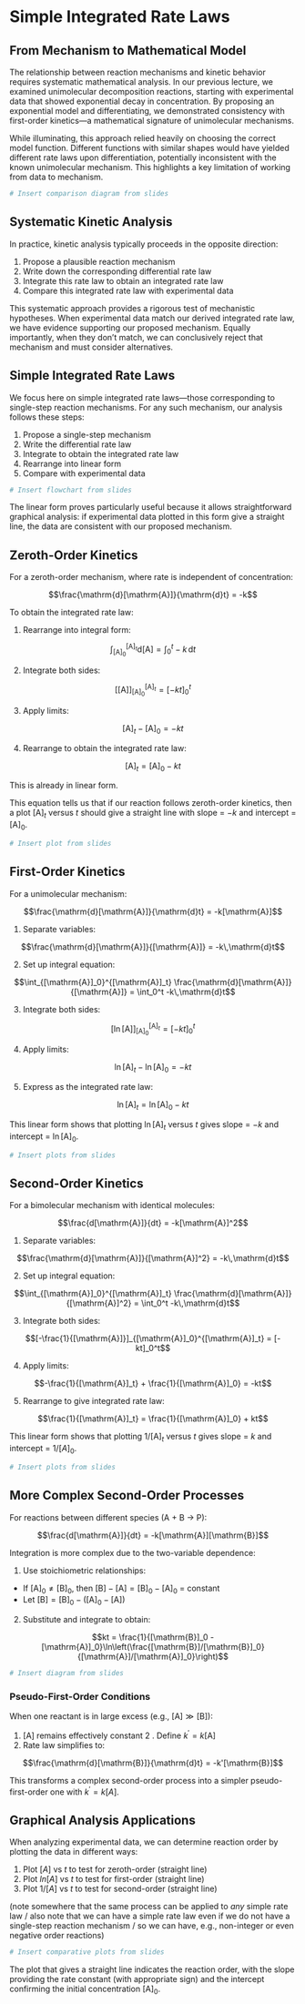 # Simple Integrated Rate Laws

## From Mechanism to Mathematical Model

The relationship between reaction mechanisms and kinetic behavior requires systematic mathematical analysis. In our previous lecture, we examined unimolecular decomposition reactions, starting with experimental data that showed exponential decay in concentration. By proposing an exponential model and differentiating, we demonstrated consistency with first-order kinetics—a mathematical signature of unimolecular mechanisms.

While illuminating, this approach relied heavily on choosing the correct model function. Different functions with similar shapes would have yielded different rate laws upon differentiation, potentially inconsistent with the known unimolecular mechanism. This highlights a key limitation of working from data to mechanism.

```r
# Insert comparison diagram from slides
```

## Systematic Kinetic Analysis

In practice, kinetic analysis typically proceeds in the opposite direction:

1. Propose a plausible reaction mechanism
2. Write down the corresponding differential rate law
3. Integrate this rate law to obtain an integrated rate law
4. Compare this integrated rate law with experimental data

This systematic approach provides a rigorous test of mechanistic hypotheses. When experimental data match our derived integrated rate law, we have evidence supporting our proposed mechanism. Equally importantly, when they don't match, we can conclusively reject that mechanism and must consider alternatives.

## Simple Integrated Rate Laws

We focus here on simple integrated rate laws—those corresponding to single-step reaction mechanisms. For any such mechanism, our analysis follows these steps:

1. Propose a single-step mechanism
2. Write the differential rate law
3. Integrate to obtain the integrated rate law
4. Rearrange into linear form
5. Compare with experimental data

```r
# Insert flowchart from slides
```

The linear form proves particularly useful because it allows straightforward graphical analysis: if experimental data plotted in this form give a straight line, the data are consistent with our proposed mechanism.

## Zeroth-Order Kinetics

For a zeroth-order mechanism, where rate is independent of concentration:

$$\frac{\mathrm{d}[\mathrm{A}]}{\mathrm{d}t} = -k$$

To obtain the integrated rate law:

1. Rearrange into integral form:

$$\int_{[\mathrm{A}]_0}^{[\mathrm{A}]_t} \mathrm{d}[\mathrm{A}] = \int_0^t -k\,\mathrm{d}t$$

2. Integrate both sides:

$$[[\mathrm{A}]]_{[\mathrm{A}]_0}^{[\mathrm{A}]_t} = [-kt]_0^t$$

3. Apply limits:

$$[\mathrm{A}]_t - [\mathrm{A}]_0 = -kt$$

4. Rearrange to obtain the integrated rate law:

$$[\mathrm{A}]_t = [\mathrm{A}]_0 - kt$$

This is already in linear form. 

This equation tells us that if our reaction follows zeroth-order kinetics, then a plot $[\mathrm{A}]_t$ versus $t$ should give a straight line with slope = $-k$ and intercept = $[\mathrm{A}]_0$.

```r
# Insert plot from slides
```

## First-Order Kinetics

For a unimolecular mechanism:

$$\frac{\mathrm{d}[\mathrm{A}]}{\mathrm{d}t} = -k[\mathrm{A}]$$

1. Separate variables:

$$\frac{\mathrm{d}[\mathrm{A}]}{[\mathrm{A}]} = -k\,\mathrm{d}t$$

2. Set up integral equation:

$$\int_{[\mathrm{A}]_0}^{[\mathrm{A}]_t} \frac{\mathrm{d}[\mathrm{A}]}{[\mathrm{A}]} = \int_0^t -k\,\mathrm{d}t$$

3. Integrate both sides:

$$[\ln[\mathrm{A}]]_{[\mathrm{A}]_0}^{[\mathrm{A}]_t} = [-kt]_0^t$$

4. Apply limits:

$$\ln[\mathrm{A}]_t - \ln[\mathrm{A}]_0 = -kt$$

5. Express as the integrated rate law:

$$\ln[\mathrm{A}]_t = \ln[\mathrm{A}]_0 - kt$$

This linear form shows that plotting $\ln[\mathrm{A}]_t$ versus $t$ gives slope = $-k$ and intercept = $\ln[\mathrm{A}]_0$.

```r
# Insert plots from slides
```

## Second-Order Kinetics

For a bimolecular mechanism with identical molecules:

$$\frac{d[\mathrm{A}]}{dt} = -k[\mathrm{A}]^2$$

1. Separate variables:

$$\frac{\mathrm{d}[\mathrm{A}]}{[\mathrm{A}]^2} = -k\,\mathrm{d}t$$

2. Set up integral equation:

$$\int_{[\mathrm{A}]_0}^{[\mathrm{A}]_t} \frac{\mathrm{d}[\mathrm{A}]}{[\mathrm{A}]^2} = \int_0^t -k\,\mathrm{d}t$$

3. Integrate both sides:

$$[-\frac{1}{[\mathrm{A}]}]_{[\mathrm{A}]_0}^{[\mathrm{A}]_t} = [-kt]_0^t$$

4. Apply limits:

$$-\frac{1}{[\mathrm{A}]_t} + \frac{1}{[\mathrm{A}]_0} = -kt$$

5. Rearrange to give integrated rate law:

$$\frac{1}{[\mathrm{A}]_t} = \frac{1}{[\mathrm{A}]_0} + kt$$

This linear form shows that plotting $1/[\mathrm{A}]_t$ versus $t$ gives slope = $k$ and intercept = $1/[A]_0$.

```r
# Insert plots from slides
```

## More Complex Second-Order Processes

For reactions between different species (A + B → P):

$$\frac{d[\mathrm{A}]}{dt} = -k[\mathrm{A}][\mathrm{B}]$$

Integration is more complex due to the two-variable dependence:

1. Use stoichiometric relationships:

- If $[\mathrm{A}]_0 \neq [\mathrm{B}]_0$, then $[\mathrm{B}] - [\mathrm{A}] = [\mathrm{B}]_0 - [\mathrm{A}]_0$ = constant
- Let $[\mathrm{B}] = [\mathrm{B}]_0 - ([\mathrm{A}]_0 - [\mathrm{A}])$

2. Substitute and integrate to obtain:

$$kt = \frac{1}{[\mathrm{B}]_0 - [\mathrm{A}]_0}\ln\left(\frac{[\mathrm{B}]/[\mathrm{B}]_0}{[\mathrm{A}]/[\mathrm{A}]_0}\right)$$

```r
# Insert diagram from slides
```

### Pseudo-First-Order Conditions

When one reactant is in large excess (e.g., $[\mathrm{A}] \gg [\mathrm{B}]$):

1. $[\mathrm{A}]$ remains effectively constant
2 . Define $k^\prime = k[\mathrm{A}]$
3. Rate law simplifies to:

$$\frac{\mathrm{d}[\mathrm{B}]}{\mathrm{d}t} = -k'[\mathrm{B}]$$

This transforms a complex second-order process into a simpler pseudo-first-order one with $k^\prime = k[A]$.

## Graphical Analysis Applications

When analyzing experimental data, we can determine reaction order by plotting the data in different ways:

1. Plot $[A]$ vs $t$ to test for zeroth-order (straight line)
2. Plot $ln[A]$ vs $t$ to test for first-order (straight line)
3. Plot $1/[A]$ vs $t$ to test for second-order (straight line)

(note somewhere that the same process can be applied to *any* simple rate law / also note that we can have a simple rate law even if we do not have a single-step reaction mechanism / so we can have, e.g., non-integer or even negative order reactions)
```r
# Insert comparative plots from slides
```

The plot that gives a straight line indicates the reaction order, with the slope providing the rate constant (with appropriate sign) and the intercept confirming the initial concentration $[\mathrm{A}]_0$.
